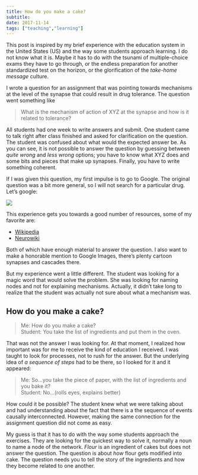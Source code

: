 ```yaml
---
title: How do you make a cake?
subtitle: 
date: 2017-11-14
tags: ["teaching","learning"]
---
```


This post is inspired by my brief experience with the education system in the United States (US) and the way some students approach learning. I do not know what it is. Maybe it has to do with the tsunami of multiple-choice exams they have to go through, or the endless preparation for another standardized test on the horizon, or the glorification of the *take-home message* culture.  

I wrote a question for an assignment that was pointing towards mechanisms at the level of the synapse that could result in drug tolerance. The question went something like 

> What is the mechanism of action of XYZ at the synapse and how is it related to tolerance?

All students had one week to write answers and submit. One student came to talk right after class finished and asked for clarification on the question. The student was confused about what would the expected answer be. As you can see, it is not possible to answer the question by guessing between *quite wrong* and *less wrong* options; you have to know what XYZ does and some bits and pieces that make up synapses. Finally, you have to write something coherent.   

If I was given this question, my first impulse is to go to Google. The original question was a bit more general, so I will not search for a particular drug. Let's google:

![](/img/Google_Tolerance_Mechanisms.JPG)


This experience gets you towards a good number of resources, some of my favorite are:

* [Wikipedia](https://en.wikipedia.org/wiki/Drug_tolerance)
* [Neurowiki](http://neurowiki2013.wikidot.com/individual:tolerance)

Both of which have enough material to answer the question. I also want to make a honorable mention to Google Images, there's plenty cartoon synapses and cascades there.  

But my experience went a little different. The student was looking for a magic word that would solve the problem. She was looking for naming nodes and not for explaining mechanisms. Actually, it didn't take long to realize that the student was actually not sure about what a mechanism was.


## How do you make a cake?

> Me: How do you make a cake?  
> Student: You take the list of ingredients and put them in the oven.  

That was not the answer I was looking for. At that moment, I realized how important was for me to receive the kind of education I received. I was taught to look for processes, not to rush for the answer. But the underlying idea of *a sequence of steps* had to be there, so I looked for it and it appeared:

> Me: So...you take the piece of paper, with the list of ingredients and you bake it?  
> Student: No...(rolls eyes, explains better)

How could it be possible? The student knew what we were talking about and had understanding about the fact that there is a the sequence of events causally interconnected. However, making the same connection for the assignment question did not come as easy.  

My guess is that it has to do with the way some students approach the exercises. They are looking for the quickest way to solve it, normally a noun to name a node of the network. *Flour* is an ingredient of cakes but does not answer the question. The question is about *how* flour gets modified into cake. The question needs you to tell the story of the ingredients and how they become related to one another.  

